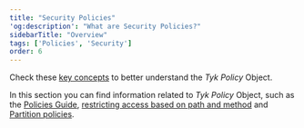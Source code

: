 ```yaml
---
title: "Security Policies"
'og:description': "What are Security Policies?"
sidebarTitle: "Overview"
tags: ['Policies', 'Security']
order: 6
---
```


Check these [key concepts](/getting-started/key-concepts/what-is-a-security-policy) to better understand the *Tyk Policy* Object.

In this section you can find information related to *Tyk Policy* Object, such as the [Policies Guide](/basic-config-and-security/security/security-policies/policies-guide), [restricting access based on path and method](/security/security-policies/secure-apis-method-path) and [Partition policies](/basic-config-and-security/security/security-policies/partitioned-policies).

